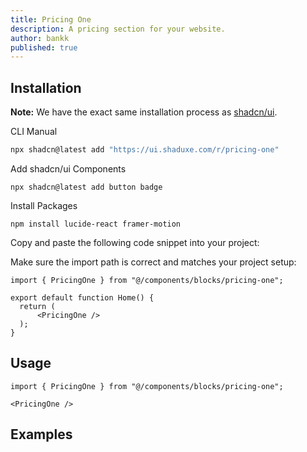 ---
title: Pricing One
description: A pricing section for your website.
author: bankk
published: true
---

## Installation

<Callout>

**Note:** We have the exact same installation process as [shadcn/ui](https://ui.shadcn.com/docs/installation/).

</Callout>

<Tabs defaultValue="cli">

<TabsList>
  <TabsTrigger value="cli">CLI</TabsTrigger>
  <TabsTrigger value="manual">Manual</TabsTrigger>
</TabsList>

<TabsContent value="cli">

```bash
npx shadcn@latest add "https://ui.shaduxe.com/r/pricing-one"
```

</TabsContent>

<TabsContent value="manual">

<Steps>

<Step title="Add shadcn/ui Components">
    Add shadcn/ui Components
</Step>

```tsx
npx shadcn@latest add button badge
```

<Step title="Install Packages">
    Install Packages
</Step>

```tsx
npm install lucide-react framer-motion
```

<Step title="Copy the Code">
    Copy and paste the following code snippet into your project:
</Step>

<ComponentSource name="pricing-one" />

<Step>Make sure the import path is correct and matches your project setup:</Step>

```tsx {1,5} showLineNumbers
import { PricingOne } from "@/components/blocks/pricing-one";

export default function Home() {
  return (
      <PricingOne />
  );
}
```

</Steps>

</TabsContent>

</Tabs>

## Usage

```tsx
import { PricingOne } from "@/components/blocks/pricing-one";
```

```tsx
<PricingOne />
```

## Examples

<ComponentPreview name="pricing-one" />
